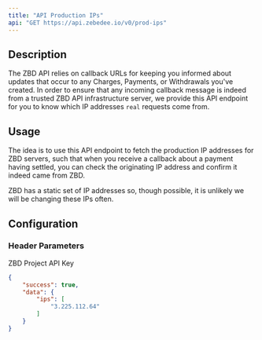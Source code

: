 ```yaml
---
title: "API Production IPs"
api: "GET https://api.zebedee.io/v0/prod-ips"
---
```


## Description

The ZBD API relies on callback URLs for keeping you informed about updates that occur to any Charges, Payments, or Withdrawals you've created. In order to ensure that any incoming callback message is indeed from a trusted ZBD API infrastructure server, we provide this API endpoint for you to know which IP addresses `real` requests come from.

## Usage

The idea is to use this API endpoint to fetch the production IP addresses for ZBD servers, such that when you receive a callback about a payment having settled, you can check the originating IP address and confirm it indeed came from ZBD.

<Info>
ZBD has a static set of IP addresses so, though possible, it is unlikely we will be changing these IPs often.
</Info>

## Configuration

### Header Parameters

<ParamField required header="apikey" type="string">
  ZBD Project API Key
</ParamField>

<CodeGroup />

<ResponseExample>

```json Response
{
    "success": true,
    "data": {
        "ips": [
            "3.225.112.64"
        ]
    }
}
```

</ResponseExample>
